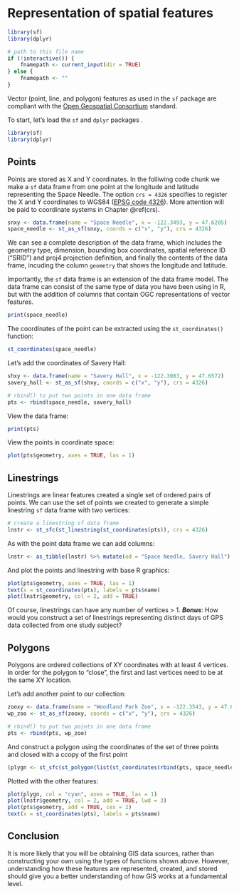 # Representation of spatial features {#representation}

```r
library(sf)
library(dplyr)

# path to this file name
if (!interactive()) {
    fnamepath <- current_input(dir = TRUE)
} else {
    fnamepath <- ""
}
```

Vector (point, line, and polygon) features as used in the `sf` package are compliant with the [Open Geospatial Consortium](https://www.opengeospatial.org/standards/sfa) standard.

To start, let's load the `sf` and `dplyr` packages .

```r
library(sf)
library(dplyr)
```

## Points {#points}
Points are stored as X and Y coordinates. In the folliwing code chunk we make a `sf` data frame from one point at the longitude and latitude representing the Space Needle. The option `crs = 4326` specifies to register the X and Y coordinates to WGS84 ([EPSG code 4326](https://spatialreference.org/ref/epsg/wgs-84/)). More attention will be paid to coordinate systems in Chapter  \@ref(crs).


```r
snxy <- data.frame(name = "Space Needle", x = -122.3493, y = 47.6205)
space_needle <- st_as_sf(snxy, coords = c("x", "y"), crs = 4326)
```

We can see a complete description of the data frame, which includes the geometry type, dimension, bounding box coordinates, spatial reference ID ("SRID") and proj4 projection definition, and finally the contents of the data frame, incuding the column `geometry` that shows the longitude and latitude.

Importantly, the `sf` data frame is an extension of the data frame model. The data frame can consist of the same type of data you have been using in R, but with the addition of columns that contain OGC representations of vector features.

```r
print(space_needle)
```

The coordinates of the point can be extracted using the `st_coordinates()` function:

```r
st_coordinates(space_needle)
```

Let's add the coordinates of Savery Hall:

```r
shxy <- data.frame(name = "Savery Hall", x = -122.3083, y = 47.6572)
savery_hall <- st_as_sf(shxy, coords = c("x", "y"), crs = 4326)

# rbind() to put two points in one data frame
pts <- rbind(space_needle, savery_hall)
```

View the data frame:

```r
print(pts)
```

View the points in coordinate space:

```r
plot(pts$geometry, axes = TRUE, las = 1)
```

## Linestrings
Linestrings are linear features created a single set of ordered pairs of points. We can use the set of points we created to generate a simple linestring `sf` data frame with two vertices:

```r
# create a linestring sf data frame
lnstr <- st_sfc(st_linestring(st_coordinates(pts)), crs = 4326)
```

As with the point data frame we can add columns:

```r
lnstr <- as_tibble(lnstr) %>% mutate(od = "Space Needle, Savery Hall")
```

And plot the points and linestring with base R graphics:

```r
plot(pts$geometry, axes = TRUE, las = 1)
text(x = st_coordinates(pts), labels = pts$name)
plot(lnstr$geometry, col = 2, add = TRUE)
```

Of course, linestrings can have any number of vertices > 1. ___Bonus___: How would you construct a set of linestrings representing distinct days of GPS data collected from one study subject?

## Polygons
Polygons are ordered collections of XY coordinates with at least 4 vertices. In order for the polygon to "close", the first and last vertices need to be at the same XY location.

Let's add another point to our collection:

```r
zooxy <- data.frame(name = "Woodland Park Zoo", x = -122.3543, y = 47.6685)
wp_zoo <- st_as_sf(zooxy, coords = c("x", "y"), crs = 4326)

# rbind() to put two points in one data frame
pts <- rbind(pts, wp_zoo)
```

And construct a polygon using the coordinates of the set of three points and closed with a ccopy of the first point

```r
(plygn <- st_sfc(st_polygon(list(st_coordinates(rbind(pts, space_needle)))), crs = 4326))
```

Plotted with the other features:

```r
plot(plygn, col = "cyan", axes = TRUE, las = 1)
plot(lnstr$geometry, col = 2, add = TRUE, lwd = 3)
plot(pts$geometry, add = TRUE, cex = 2)
text(x = st_coordinates(pts), labels = pts$name)
```

## Conclusion
It is more likely that you will be obtaining GIS data sources, rather than constructing your own using the types of functions shown above. However, understanding how these features are represented, created, and stored should give you a better understanding of how GIS works at a fundamental level.
